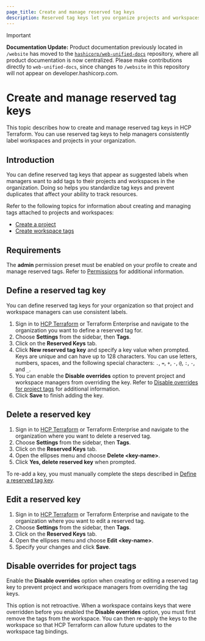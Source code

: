 ```yaml
---
page_title: Create and manage reserved tag keys
description: Reserved tag keys let you organize projects and workspaces and track consumption. Learn how to create and manage reserved tag keys.
---
```


> [!IMPORTANT]  
> **Documentation Update:** Product documentation previously located in `/website` has moved to the [`hashicorp/web-unified-docs`](https://github.com/hashicorp/web-unified-docs) repository, where all product documentation is now centralized. Please make contributions directly to `web-unified-docs`, since changes to `/website` in this repository will not appear on developer.hashicorp.com.

# Create and manage reserved tag keys

This topic describes how to create and manage reserved tag keys in HCP Terraform. You can use reserved tag keys to help managers consistently label workspaces and projects in your organization.    

## Introduction

You can define reserved tag keys that appear as suggested labels when managers want to add tags to their projects and workspaces in the organization. Doing so helps you standardize tag keys and prevent duplicates that affect your ability to track resources. 

Refer to the following topics for information about creating and managing tags attached to projects and workspaces:

- [Create a project](/terraform/cloud-docs/projects/manage#create-a-project)
- [Create workspace tags](/terraform/cloud-docs/workspaces/tags)

## Requirements

The **admin** permission preset must be enabled on your profile to create and manage reserved tags. Refer to [Permissions](/terraform/cloud-docs/users-teams-organizations/permissions#organization-permissions) for additional information. 

## Define a reserved tag key

You can define reserved tag keys for your organization so that project and workspace managers can use consistent labels.

1. Sign in to [HCP Terraform](https://app.terraform.io/) or Terraform Enterprise and navigate to the organization you want to define a reserved tag for.
1. Choose **Settings** from the sidebar, then **Tags**.
1. Click on the **Reserved Keys** tab.
1. Click **New reserved tag key** and specify a key value when prompted. Keys are unique and can have up to 128 characters. You can use letters, numbers, spaces, and the following special characters: `.`, `=`, `+`, `-`, `@`, `:`, `-`, and `_`.
1. You can enable the **Disable overrides** option to prevent project and workspace managers from overriding the key. Refer to [Disable overrides for project tags](#disable-overrides-for-project-tags) for additional information.
1. Click **Save** to finish adding the key. 
   
## Delete a reserved key

1. Sign in to [HCP Terraform](https://app.terraform.io/) or Terraform Enterprise and navigate to the organization where you want to delete a reserved tag.
1. Choose **Settings** from the sidebar, then **Tags**.
1. Click on the **Reserved Keys** tab.
1. Open the ellipses menu and choose **Delete <key-name\>**.
1. Click **Yes, delete reserved key** when prompted.

To re-add a key, you must manually complete the steps described in [Define a reserved tag key](#define-a-reserved-tag-key).

## Edit a reserved key

1. Sign in to [HCP Terraform](https://app.terraform.io/) or Terraform Enterprise and navigate to the organization where you want to edit a reserved tag.
1. Choose **Settings** from the sidebar, then **Tags**.
1. Click on the **Reserved Keys** tab.
1. Open the ellipses menu and choose **Edit <key-name\>**.
1. Specify your changes and click **Save**.

## Disable overrides for project tags

Enable the **Disable overrides** option when creating or editing a reserved tag key to prevent project and workspace managers from overriding the tag keys. 

This option is not retroactive. When a workspace contains keys that were overridden before you enabled the **Disable overrides** option, you must first remove the tags from the workspace. You can then re-apply the keys to the workspace so that HCP Terraform can allow future updates to the workspace tag bindings.